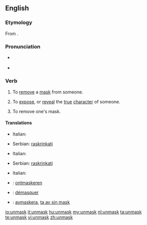==English==

===Etymology===
From {{prefix|un|mask}}.

===Pronunciation===
* {{a|UK}} {{IPA|/ʌnˈmɑːsk/}}
* {{a|US}} {{IPA|/ʌnˈmæsk/}}

===Verb===
{{en-verb}}

# {{transitive}} To [[remove]] a [[mask]] from someone.
# {{transitive}} To [[expose]], or [[reveal]] the [[true]] [[character]] of someone.
# {{intransitive}} To remove one's mask.

====Translations====
{{trans-top|to remove a mask from someone}}
* Italian: {{t-|it|smascherare}}
{{trans-mid}}
* Serbian: [[raskrinkati]]
{{trans-bottom}}

{{trans-top|to expose the true character of someone}}
* Italian: {{t-|it|smascherare}}
{{trans-mid}}
* Serbian: [[raskrinkati]]
{{trans-bottom}}

{{trans-top|to remove one's mask}}
* Italian: {{t-|it|smascherarsi}}
{{trans-mid}}
{{trans-bottom}}

{{checktrans-top}}
*{{ttbc|Dutch}}: [[ontmaskeren]]
*{{ttbc|French}}: [[démasquer]]
*{{ttbc|Swedish}}: [[avmaskera]], [[ta av sin mask]]
{{trans-bottom}}

[[io:unmask]]
[[it:unmask]]
[[hu:unmask]]
[[my:unmask]]
[[nl:unmask]]
[[ta:unmask]]
[[te:unmask]]
[[vi:unmask]]
[[zh:unmask]]